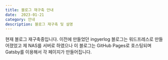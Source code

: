 ```yaml
---
title: 블로그 재구축 안내
date:  2023-01-21
category: 안내
description: 블로그 재구축 및 설명
---
```

현재 블로그 재구축중입니다. 이전에 만들었던 ingyerlog 블로그는 워드프레스로 만들어졌었고 제 NAS를 서버로 하였으나 이 블로그는 GitHub Pages로 호스팅되며 Gatsby를 이용해서 각 페이지가 만들어집니다.